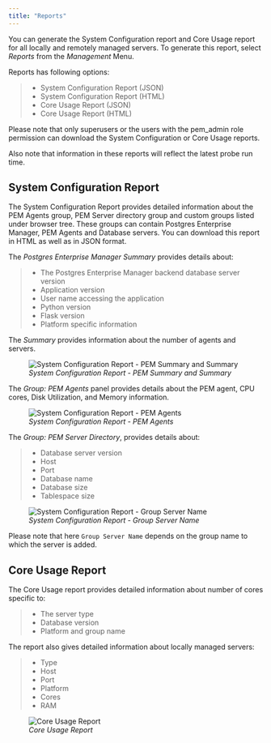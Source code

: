 ```yaml
---
title: "Reports"
---
```


<div id="reports" class="registered_link"></div>


You can generate the System Configuration report and Core Usage report for all locally and remotely managed servers. To generate this report, select *Reports* from the *Management* Menu.

Reports has following options:

> -   System Configuration Report (JSON)
> -   System Configuration Report (HTML)
> -   Core Usage Report (JSON)
> -   Core Usage Report (HTML)

Please note that only superusers or the users with the pem\_admin role permission can download the System Configuration or Core Usage reports.

Also note that information in these reports will reflect the latest probe run time.

## System Configuration Report

The System Configuration Report provides detailed information about the PEM Agents group, PEM Server directory group and custom groups listed under browser tree. These groups can contain Postgres Enterprise Manager, PEM Agents and Database servers. You can download this report in HTML as well as in JSON format.

The *Postgres Enterprise Manager Summary* provides details about:

> -   The Postgres Enterprise Manager backend database server version
> -   Application version
> -   User name accessing the application
> -   Python version
> -   Flask version
> -   Platform specific information

The *Summary* provides information about the number of agents and servers.

<figure><img src="images/system_configuration_report_pem_summary_and_summary.png" class="align-center" alt="System Configuration Report - PEM Summary and Summary" /><figcaption aria-hidden="true"><em>System Configuration Report - PEM Summary and Summary</em></figcaption></figure>

The *Group: PEM Agents* panel provides details about the PEM agent, CPU cores, Disk Utilization, and Memory information.

<figure><img src="images/system_configuration_report_pem_agents.png" class="align-center" alt="System Configuration Report - PEM Agents" /><figcaption aria-hidden="true"><em>System Configuration Report - PEM Agents</em></figcaption></figure>

The *Group: PEM Server Directory*, provides details about:

> -   Database server version
> -   Host
> -   Port
> -   Database name
> -   Database size
> -   Tablespace size

<figure><img src="images/system_configuration_report_pem_server_directory.png" class="align-center" alt="System Configuration Report - Group Server Name" /><figcaption aria-hidden="true"><em>System Configuration Report - Group Server Name</em></figcaption></figure>

Please note that here `Group Server Name` depends on the group name to which the server is added.

## Core Usage Report

The Core Usage report provides detailed information about number of cores specific to:

> -   The server type
> -   Database version
> -   Platform and group name

The report also gives detailed information about locally managed servers:

> -   Type
> -   Host
> -   Port
> -   Platform
> -   Cores
> -   RAM

<figure><img src="images/core_usage_report.png" class="align-center" alt="Core Usage Report" /><figcaption aria-hidden="true"><em>Core Usage Report</em></figcaption></figure>
